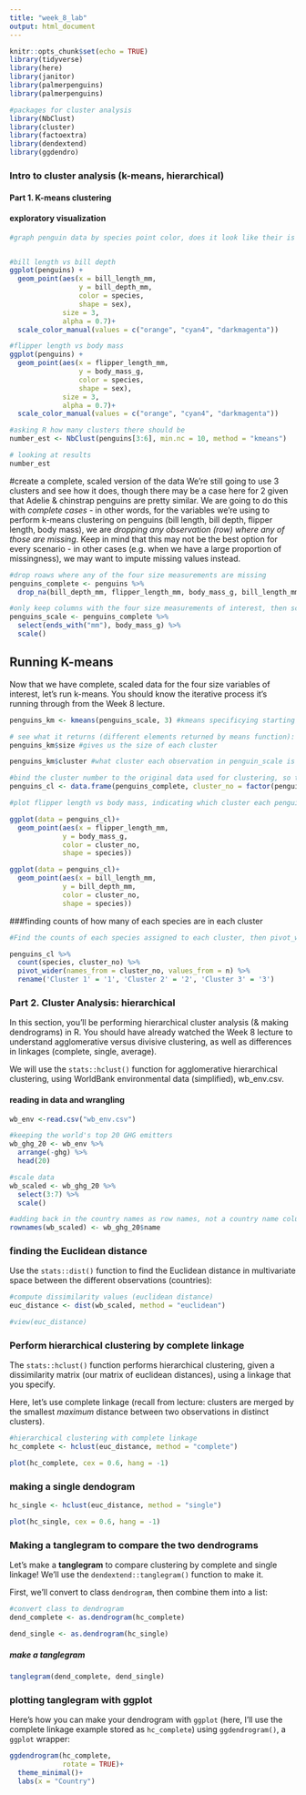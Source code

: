 ```yaml
---
title: "week_8_lab"
output: html_document
---
```


```r
knitr::opts_chunk$set(echo = TRUE)
library(tidyverse)
library(here)
library(janitor)
library(palmerpenguins)
library(palmerpenguins)

#packages for cluster analysis
library(NbClust)
library(cluster)
library(factoextra)
library(dendextend)
library(ggdendro)
```


### Intro to cluster analysis (k-means, hierarchical)

#### Part 1. K-means clustering
#### exploratory visualization
```r
#graph penguin data by species point color, does it look like their is an opportunity to cluster?


#bill length vs bill depth
ggplot(penguins) +
  geom_point(aes(x = bill_length_mm,
                 y = bill_depth_mm,
                 color = species,
                 shape = sex),
             size = 3,
             alpha = 0.7)+
  scale_color_manual(values = c("orange", "cyan4", "darkmagenta"))

```

```r
#flipper length vs body mass
ggplot(penguins) +
  geom_point(aes(x = flipper_length_mm,
                 y = body_mass_g,
                 color = species,
                 shape = sex),
             size = 3,
             alpha = 0.7)+
  scale_color_manual(values = c("orange", "cyan4", "darkmagenta"))
```


```r
#asking R how many clusters there should be
number_est <- NbClust(penguins[3:6], min.nc = 10, method = "kmeans")

# looking at results
number_est
```

#create a complete, scaled version of the data
We're still going to use 3 clusters and see how it does, though there may be a case here for 2 given that Adelie & chinstrap penguins are pretty similar. 
We are going to do this with *complete cases* - in other words, for the variables we're using to perform k-means clustering on penguins (bill length, bill depth, flipper length, body mass), we are *dropping any observation (row) where any of those are missing*. Keep in mind that this may not be the best option for every scenario - in other cases (e.g. when we have a large proportion of missingness), we may want to impute missing values instead.

```r
#drop roaws where any of the four size measurements are missing
penguins_complete <- penguins %>% 
  drop_na(bill_depth_mm, flipper_length_mm, body_mass_g, bill_length_mm)

#only keep columns with the four size measurements of interest, then scale them
penguins_scale <- penguins_complete %>% 
  select(ends_with("mm"), body_mass_g) %>% 
  scale()
```


## Running K-means
Now that we have complete, scaled data for the four size variables of interest, let's run k-means. You should know the iterative process it's running through from the Week 8 lecture.  
```r
penguins_km <- kmeans(penguins_scale, 3) #kmeans specificying starting with 3 groups/clusters
```


```r
# see what it returns (different elements returned by means function):
penguins_km$size #gives us the size of each cluster

penguins_km$cluster #what cluster each observation in penguin_scale is assigned to

#bind the cluster number to the original data used for clustering, so that we can see what clister each penguin is assigned to
penguins_cl <- data.frame(penguins_complete, cluster_no = factor(penguins_km$cluster))

#plot flipper length vs body mass, indicating which cluster each penguins is assigned to (but also showing the actual species)

ggplot(data = penguins_cl)+
  geom_point(aes(x = flipper_length_mm,
             y = body_mass_g,
             color = cluster_no,
             shape = species))
```

```r
ggplot(data = penguins_cl)+
  geom_point(aes(x = bill_length_mm,
             y = bill_depth_mm,
             color = cluster_no,
             shape = species))
```

###finding counts of how many of each species are in each cluster
```r
#Find the counts of each species assigned to each cluster, then pivot_wider() to make it a contingency table:

penguins_cl %>% 
  count(species, cluster_no) %>% 
  pivot_wider(names_from = cluster_no, values_from = n) %>% 
  rename('Cluster 1' = '1', 'Cluster 2' = '2', 'Cluster 3' = '3')
```

### Part 2. Cluster Analysis: hierarchical
In this section, you'll be performing hierarchical cluster analysis (& making dendrograms) in R. You should have already watched the Week 8 lecture to understand agglomerative versus divisive clustering, as well as differences in linkages (complete, single, average). 

We will use the `stats::hclust()` function for agglomerative hierarchical clustering, using WorldBank environmental data (simplified), wb_env.csv.


#### reading in data and wrangling
```r
wb_env <-read.csv("wb_env.csv")

#keeping the world's top 20 GHG emitters
wb_ghg_20 <- wb_env %>% 
  arrange(-ghg) %>% 
  head(20)

#scale data
wb_scaled <- wb_ghg_20 %>% 
  select(3:7) %>% 
  scale()

#adding back in the country names as row names, not a country name column
rownames(wb_scaled) <- wb_ghg_20$name
```



### finding the Euclidean distance
Use the `stats::dist()` function to find the Euclidean distance in multivariate space between the different observations (countries):
```r
#compute dissimilarity values (euclidean distance)
euc_distance <- dist(wb_scaled, method = "euclidean")

#view(euc_distance)

```

### Perform hierarchical clustering by complete linkage

The `stats::hclust()` function performs hierarchical clustering, given a dissimilarity matrix (our matrix of euclidean distances), using a linkage that you specify. 

Here, let's use complete linkage (recall from lecture: clusters are merged by the smallest *maximum* distance between two observations in distinct clusters).
```r
#hierarchical clustering with complete linkage
hc_complete <- hclust(euc_distance, method = "complete")

plot(hc_complete, cex = 0.6, hang = -1)
```



### making a single dendogram
```r
hc_single <- hclust(euc_distance, method = "single")

plot(hc_single, cex = 0.6, hang = -1)
```


### Making a tanglegram to compare the two dendrograms

Let's make a **tanglegram** to compare clustering by complete and single linkage! We'll use the `dendextend::tanglegram()` function to make it. 

First, we'll convert to class `dendrogram`, then combine them into a list:
```r
#convert class to dendrogram
dend_complete <- as.dendrogram(hc_complete)

dend_single <- as.dendrogram(hc_single)
```

##### make a tanglegram
```r
tanglegram(dend_complete, dend_single)
```

### plotting tanglegram with ggplot

Here's how you can make your dendrogram with `ggplot` (here, I'll use the complete linkage example stored as `hc_complete`) using `ggdendrogram()`, a `ggplot` wrapper: 

```r
ggdendrogram(hc_complete,
             rotate = TRUE)+
  theme_minimal()+
  labs(x = "Country")
```






